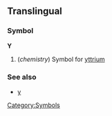 ==Translingual==
===Symbol===
'''Y'''
#(''chemistry'') Symbol for [[yttrium]]
===See also===
*[[y]]
[[Category:Symbols]]